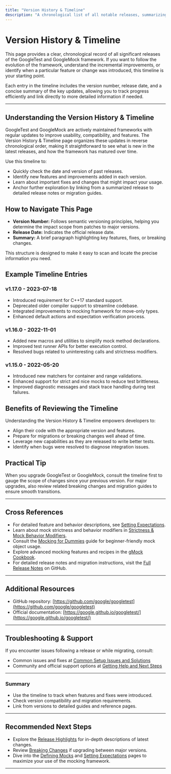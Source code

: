 ```yaml
---
title: "Version History & Timeline"
description: "A chronological list of all notable releases, summarizing the evolution of the framework. This page provides dates, version numbers, and one-paragraph summaries, making it easy to track progress and anchor further exploration into specific changes."
---
```


# Version History & Timeline

This page provides a clear, chronological record of all significant releases of the GoogleTest and GoogleMock framework. If you want to follow the evolution of the framework, understand the incremental improvements, or identify when a particular feature or change was introduced, this timeline is your starting point.

Each entry in the timeline includes the version number, release date, and a concise summary of the key updates, allowing you to track progress efficiently and link directly to more detailed information if needed.

---

## Understanding the Version History & Timeline

GoogleTest and GoogleMock are actively maintained frameworks with regular updates to improve usability, compatibility, and features. The Version History & Timeline page organizes these updates in reverse chronological order, making it straightforward to see what is new in the latest releases, and how the framework has matured over time.

Use this timeline to:

- Quickly check the date and version of past releases.
- Identify new features and improvements added in each version.
- Learn about important fixes and changes that might impact your usage.
- Anchor further exploration by linking from a summarized release to detailed release notes or migration guides.

## How to Navigate This Page

- **Version Number:** Follows semantic versioning principles, helping you determine the impact scope from patches to major versions.
- **Release Date:** Indicates the official release date.
- **Summary:** A brief paragraph highlighting key features, fixes, or breaking changes.

This structure is designed to make it easy to scan and locate the precise information you need.

## Example Timeline Entries

### v1.17.0 - 2023-07-18
- Introduced requirement for C++17 standard support.
- Deprecated older compiler support to streamline codebase.
- Integrated improvements to mocking framework for move-only types.
- Enhanced default actions and expectation verification process.

### v1.16.0 - 2022-11-01
- Added new macros and utilities to simplify mock method declarations.
- Improved test runner APIs for better execution control.
- Resolved bugs related to uninteresting calls and strictness modifiers.

### v1.15.0 - 2022-05-20
- Introduced new matchers for container and range validations.
- Enhanced support for strict and nice mocks to reduce test brittleness.
- Improved diagnostic messages and stack trace handling during test failures.

## Benefits of Reviewing the Timeline

Understanding the Version History & Timeline empowers developers to:

- Align their code with the appropriate version and features.
- Prepare for migrations or breaking changes well ahead of time.
- Leverage new capabilities as they are released to write better tests.
- Identify when bugs were resolved to diagnose integration issues.

## Practical Tip

When you upgrade GoogleTest or GoogleMock, consult the timeline first to gauge the scope of changes since your previous version. For major upgrades, also review related breaking changes and migration guides to ensure smooth transitions.

---

## Cross References

- For detailed feature and behavior descriptions, see [Setting Expectations](../api-reference/mocking-framework/setting-expectations.md).
- Learn about mock strictness and behavior modifiers in [Strictness & Mock Behavior Modifiers](../api-reference/mocking-framework/strictness-and-behavior-modifiers.md).
- Consult the [Mocking for Dummies](../docs/gmock_for_dummies.md) guide for beginner-friendly mock object usage.
- Explore advanced mocking features and recipes in the [gMock Cookbook](../docs/gmock_cook_book.md).
- For detailed release notes and migration instructions, visit the [Full Release Notes](https://github.com/google/googletest/releases) on GitHub.

---

## Additional Resources

- GitHub repository: [https://github.com/google/googletest](https://github.com/google/googletest)
- Official documentation: [https://google.github.io/googletest/](https://google.github.io/googletest/)

---

## Troubleshooting & Support

If you encounter issues following a release or while migrating, consult:

- Common issues and fixes at [Common Setup Issues and Solutions](../../getting-started/troubleshooting-support/common-issues-fixes.md)
- Community and official support options at [Getting Help and Next Steps](../../getting-started/troubleshooting-support/where-to-get-help.md)

---

### Summary
- Use the timeline to track when features and fixes were introduced.
- Check version compatibility and migration requirements.
- Link from versions to detailed guides and reference pages.

---

## Recommended Next Steps

* Explore the [Release Highlights](../release-highlights/whats-new.md) for in-depth descriptions of latest changes.
* Review [Breaking Changes](../../changelog/breaking-changes-migrations/breaking-changes.md) if upgrading between major versions.
* Dive into the [Defining Mocks](../api-reference/mocking-framework/defining-mocks.md) and [Setting Expectations](../api-reference/mocking-framework/setting-expectations.md) pages to maximize your use of the mocking framework.

---